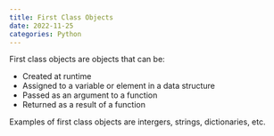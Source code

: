 ```yaml
---
title: First Class Objects
date: 2022-11-25
categories: Python
---
```

First class objects are objects that can be:

- Created at runtime
- Assigned to a variable or element in a data structure
- Passed as an argument to a function
- Returned as a result of a function

Examples of first class objects are intergers, strings, dictionaries, etc.
